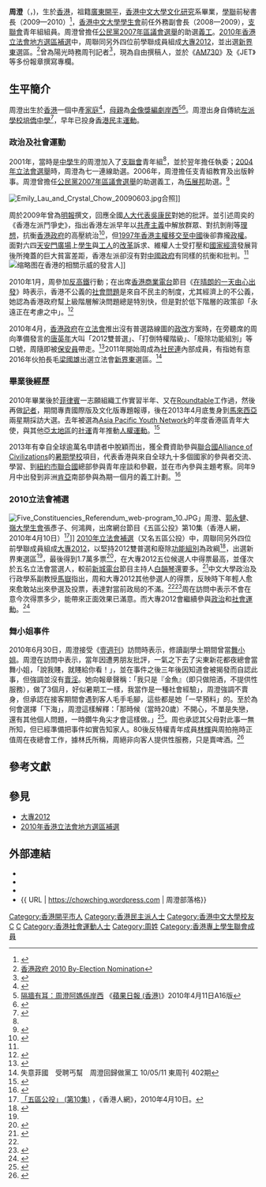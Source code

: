 {{Infobox_Person
|name=周澄
|image=Crystal Chow 20090603.jpg
|image_size=180px
|box_width=220
|occupation=自由投稿[[記者|記者]]<br>D100電台節目《怒漢QK》客席主持<br>《JET》雜誌專欄作家<br>亞太青年網絡青年大使(2012-2013)<br>《[[AM730|AM730]]》專欄作家
|period=
|birthname=
|other_names=
|foreign_names=
|english_names=Crystal Chow
|sex=女
|date of birth={{birth date and age|1986|9|13}}
|place of birth={{BHKG}}
|date_of_death=
|place_of_death=
|nationality={{CNHK}}
|residence=
|languages=[[粤语|廣東話]]
|height=
|weight=
|party=[[大專2012|大專2012]]
|religion=
|spouse=
|relatives= 母：[[岸西|岸西]]<br>丈夫：[[關學津|關學津]]
|educate=[[培僑中學|培僑中學]]<br>[[香港大學專業進修學院|香港大學專業進修學院]]文學副學士 (法律學)<br>[[香港中文大學|香港中文大學]]文學士(文化研究)<br>[[倫敦大學亞非學院|倫敦大學亞非學院]]全球能源與氣候政策碩士
|past=商業1台節目《曾班子收尾的兩年》客席主持<br>陽光時務周刊記者(國際新聞及文化)<br>Focus on the Global South Philippines Office國際合作伙伴<br>香港中文大學學生會前任外務副會長<br>學聯前秘書長<br>深水埗社區協會第16屆行政委員
|work=
|award=
}}
{{Distinguish|周庭}}
'''周澄'''（{{lang-en|'''Crystal Chow'''}}，{{bd|1986年|9月13日||catIdx=Z}})，生於[[香港|香港]]，祖籍[[廣東|廣東]][[开平市|開平]]，[[香港中文大學|香港中文大學]][[文化研究|文化研究]]系畢業，[[香港專上學生聯會|學聯]]前秘書長（2009—2010）<ref>{{Cite web |url=http://news.sina.com.hk/cgi-bin/nw/show.cgi/1090/3/1/1459279/1.html |title=新浪新聞 (香港) - 學聯周澄為「公投」 願出選「戰」社民連 |access-date=2010-05-21 |archive-url=https://web.archive.org/web/20110123225936/http://news.sina.com.hk/cgi-bin/nw/show.cgi/1090/3/1/1459279/1.html |archive-date=2011-01-23 |dead-url=yes }}</ref>，[[香港中文大學學生會|香港中文大學學生會]]前任外務副會長（2008—2009），[[支聯會|支聯會]]青年組組員。周澄曾擔任[[公民黨_(香港)|公民黨]][[2007年區議會選舉|2007年區議會選舉]]的助選[[義工|義工]]。[[2010年香港立法會地方選區補選|2010年香港立法會地方選區補選]]中，周聯同另外四位前學聯成員組成[[大專2012|大專2012]]，並出選[[新界東|新界東]]選區。<ref name="香港政府 2010 By-Election Nomination">[http://news.gov.hk/en/category/administration/100416/html/100416en01002.htm 香港政府 2010 By-Election Nomination]{{dead link|date=2017年12月 |bot=InternetArchiveBot |fix-attempted=yes }}</ref>曾為陽光時務周刊記者<ref>{{Cite web |url=http://hk.apple.nextmedia.com/news/art/20120924/18023617 |title=隔牆有耳：女神變身　周澄採訪集會，香港：蘋果日報，2012年9月24日 |access-date=2012年12月3日 |archive-date=2016年3月4日 |archive-url=https://web.archive.org/web/20160304214505/http://hk.apple.nextmedia.com/news/art/20120924/18023617 |dead-url=no }}</ref>，現為自由撰稿人，並於《[[AM730|AM730]]》及《JET》等多份報章撰寫專欄。

== 生平簡介 ==
周澄出生於[[香港|香港]]一個中產[[家庭|家庭]]<ref name="商業電台訪問在晴朗的一天由心出發">{{Cite web |url=http://www.881903.com/page/zh-tw/audiocolumndetail.aspx?itemid=194546 |title=商業電台訪問在晴朗的一天由心出發 |access-date=2010-05-21 |archive-date=2019-06-05 |archive-url=https://web.archive.org/web/20190605122820/http://www.881903.com/page/zh-tw/audiocolumndetail.aspx?itemid=194546 |dead-url=no }}</ref>，[[母親|母親]]為[[香港電影金像獎|金像獎]][[編劇|編劇]][[岸西|岸西]]<ref>[http://hk.apple.nextmedia.com/template/apple/art_main.php?iss_id=20100411&sec_id=4104&art_id=13916944 隔牆有耳：周澄阿媽係岸西] {{Wayback|url=http://hk.apple.nextmedia.com/template/apple/art_main.php?iss_id=20100411&sec_id=4104&art_id=13916944 |date=20200316021845 }}《[[蘋果日報_(香港)|蘋果日報 (香港)]]》2010年4月11日A16版</ref><ref>{{Cite web |url=http://hk.news.yahoo.com/article/100411/4/hfpy.html |title=Yahoo新聞 |accessdate=2010-05-21 |archive-date=2010-04-15 |archive-url=https://web.archive.org/web/20100415222628/http://hk.news.yahoo.com/article/100411/4/hfpy.html |dead-url=no }}</ref>。周澄出身自傳統[[左派|左派]][[學校|學校]][[培僑中學|培僑中學]]<ref>{{Cite web |url=http://news.sina.com.hk/cgi-bin/nw/show.cgi/1090/3/1/1459279/1.html |title=新浪新聞 |access-date=2010-05-21 |archive-url=https://web.archive.org/web/20110123225936/http://news.sina.com.hk/cgi-bin/nw/show.cgi/1090/3/1/1459279/1.html |archive-date=2011-01-23 |dead-url=yes }}</ref>，早年已投身[[香港民主運動|香港民主運動]]。

===政治及社會運動===
2001年，當時是[[中學生|中學生]]的周澄加入了[[支聯會|支聯會]]青年組<ref name="商業電台訪問在晴朗的一天由心出發"/>，並於翌年擔任執委；[[2004年立法會選舉|2004年立法會選舉]]時，周澄為七一連線助選。2006年，周澄擔任支青組教育及出版幹事。周澄曾擔任[[公民黨_(香港)|公民黨]][[2007年區議會選舉|2007年區議會選舉]]的助選義工，為[[伍展邦|伍展邦]]助選。<ref>{{Cite web |url=http://dailynews.sina.com/bg/chn/chnpolitics/mingpao/20100315/16041267542.html |title=新浪全球新聞 - 學聯周澄為「公投」 願出選「戰」社民連 |access-date=2010-05-21 |archive-date=2016-03-04 |archive-url=https://web.archive.org/web/20160304120256/http://dailynews.sina.com/bg/chn/chnpolitics/mingpao/20100315/16041267542.html |dead-url=no }}</ref>

[[File:Emily_Lau_and_Crystal_Chow_20090603.jpg|thumb]]合照]]

周於2009年曾為[[明報|明報]]撰文，回應全國[[人大代表|人大代表]][[吳康民|吳康民]]對她的批評。並引述周奕的《香港左派鬥爭史》，指出香港左派早年以[[共產主義|共產主義]]中解放群眾、對抗剝削等[[理想|理想]]，抗衡[[香港政府|香港政府]]的高壓統治<ref name="明報2009年7月6日 回應吳康民，兼談「香港左派」的失落">{{Cite web |url=http://hk.news.yahoo.com/article/090705/4/d1ag.html |title=明報2009年7月6日 回應吳康民，兼談「香港左派」的失落 |accessdate=2010年5月21日 |archive-date=2009年7月11日 |archive-url=https://web.archive.org/web/20090711102325/http://hk.news.yahoo.com/article/090705/4/d1ag.html |dead-url=no }}</ref>，但[[香港回歸|1997年香港主權移交至中國]]後卻靠攏[[政權|政權]]。面對六四[[天安門廣場|天安門廣場]]上[[學生|學生]]與[[工人|工人]]的[[改革|改革]]訴求、維權人士受打壓和[[國家|國家]][[經濟|經濟]]發展背後所掩蓋的巨大貧富差距，香港左派卻沒有對[[中國政府|中國政府]]有同樣的抗衡和批判。<ref name="明報2009年7月6日 回應吳康民，兼談「香港左派」的失落"/>
[[File:周澄李旺陽示威.jpg|缩略图]]在香港的相關示威的發言人]]

2010年1月，周參加[[香港高鐵爭議|反高鐵]]行動；在出席[[香港商業電台|香港商業電台]]節目《[[在晴朗的一天由心出發|在晴朗的一天由心出發]]》時表示，香港不公義的[[社會問題|社會問題]]是來自不民主的制度，尤其經濟上的不公義，她認為香港政府幫上級階層解決問題總是特別快，但是對於低下階層的政策卻「永遠正在考慮之中」。<ref>{{Cite web |url=http://www.881903.com/page/zh-tw/audiocolumndetail.aspx?itemid=194546 |title=商業電台訪問- 在晴朗的一天由心出發 |access-date=2010-05-21 |archive-date=2019-06-05 |archive-url=https://web.archive.org/web/20190605122820/http://www.881903.com/page/zh-tw/audiocolumndetail.aspx?itemid=194546 |dead-url=no }}</ref>

2010年4月，[[香港政府|香港政府]]在[[香港立法會|立法會]]推出沒有普選路線圖的[[政改|政改]]方案時，在旁聽席的周向準備發言的[[唐英年|唐英年]]大叫「2012雙普選」、「打倒特權階級」、「廢除功能組別」等口號，周隨即被[[保安員|保安員]]帶走。<ref>{{Cite web |url=http://hk.apple.nextmedia.com/template/apple/art_main.php?iss_id=20100415&sec_id=4104&subsec_id=11866&art_id=13930742 |title=蘋果日報 2010年04月15日: 政府硬上弓　激發市民訴諸行動  |access-date=2010年5月21日 |archive-date=2010年7月15日 |archive-url=https://web.archive.org/web/20100715201337/http://hk.apple.nextmedia.com/template/apple/art_main.php?iss_id=20100415&sec_id=4104&subsec_id=11866&art_id=13930742 |dead-url=no }}</ref>2011年開始周成為[[社民連|社民連]]內部成員，有指她有意2016年伙拍長毛[[梁國雄|梁國雄]]出選立法會[[新界東|新界東]]選區。<ref>失意菲國　受聘丐幫　周澄回歸做黨工 10/05/11 東周刊 402期</ref>

===畢業後經歷===
2010年畢業後於[[菲律賓|菲律賓]]一志願組織工作實習半年、又在[[Roundtable|Roundtable]]工作過，然後再做[[記者|記者]]，期間專責國際版及文化版專題報導，後在2013年4月底隻身到[[馬來西亞|馬來西亞]]兩星期採訪大選。去年被選為[[Asia_Pacific_Youth_Network|Asia Pacific Youth Network]]的年度香港區青年大使，與其他[[亞太地區|亞太地區]]的[[社運|社運]]青年推動[[人權運動|人權運動]]。<ref>{{Cite web |url=http://www.apyouth.net/2012/06/introducing-2012-apyn-youth-ambassadors/ |title=CONGRATULATIONS to all Youth Ambassadors! |access-date=2013-09-16 |archive-date=2020-08-14 |archive-url=https://web.archive.org/web/20200814003923/http://www.apyouth.net/2012/06/introducing-2012-apyn-youth-ambassadors/ |dead-url=no }}</ref>

2013年有幸自全球逾萬名申請者中脫穎而出，獲全費資助參與[[聯合國|聯合國]][[Alliance_of_Civilizations|Alliance of Civilizations]]的[[暑期學校|暑期學校]]項目，代表香港與來自全球九十多個國家的參與者交流、學習、到[[紐約市|紐約市]][[聯合國|聯合國]]總部參與青年座談和參觀，並在市內參與主題考察。同年9月中出發到非洲[[肯亞|肯亞]]南部參與為期一個月的義工計劃。<ref>{{Cite web |url=http://www.unaocefsummerschool.org/participants/ |title=The participants of the UNAOC-EF Summer School 2013 |access-date=2013-09-16 |archive-date=2022-01-21 |archive-url=https://web.archive.org/web/20220121014438/http://unaocefsummerschool.org/participants |dead-url=no }}</ref>

===2010立法會補選===
[[File:Five_Constituencies_Referendum_web-program_10.JPG|thumb]]」周澄、[[郭永健|郭永健]]、[[嶺南大學學生會|嶺大學生會]]張彥子、何鴻興，出席網台節目《五區公投》第10集（香港人網，2010年4月10日）<ref>[http://hkreporter.memehk.com/program.php?channelid=285&program_id=10058&popup=1 「五區公投」 (第10集)] {{Wayback|url=http://hkreporter.memehk.com/program.php?channelid=285&program_id=10058&popup=1 |date=20160304201535 }}，《香港人網》，2010年4月10日。</ref>]]
[[2010年香港立法會地方選區補選|2010年立法會補選]]（又名五區公投）中，周聯同另外四位前學聯成員組成[[大專2012|大專2012]]，以堅持2012雙普選和廢除[[功能組別|功能組別]]為政綱<ref>{{Cite web |url=http://www.elections.gov.hk/legco2010by/pdf/LC5_02.pdf |title=香港政府 2010 By-Election - Introduction to Candidates |accessdate=2010-05-21 |archive-date=2010-06-01 |archive-url=https://web.archive.org/web/20100601204840/http://www.elections.gov.hk/legco2010by/pdf/LC5_02.pdf |dead-url=yes }}</ref>，出選新界東選區<ref name="香港政府 2010 By-Election Nomination"/>，最後得到1.7萬多票<ref>{{Cite web |url=http://www.elections.gov.hk/legco2010by/eng/results_LC5.html |title=Legislative Council - 2010Election Result |accessdate=2010-05-21 |archive-date=2011-08-09 |archive-url=https://web.archive.org/web/20110809171521/http://www.elections.gov.hk/legco2010by/eng/results_LC5.html |dead-url=no }}</ref>，在大專2012五位候選人中得票最高，並僅次於五名立法會當選人，較前[[新城電台|新城電台]]節目主持人[[白韻琴|白韻琴]]還要多。<ref name="頭條日報 -周澄得票多 反映青年敢表態">{{Cite web |url=http://news.hkheadline.com/dailynews/content_hk/2010/05/18/110758.asp |title=頭條日報 -周澄得票多 反映青年敢表態 |accessdate=2010-05-21 |archive-date=2011-05-29 |archive-url=https://web.archive.org/web/20110529140704/http://news.hkheadline.com/dailynews/content_hk/2010/05/18/110758.asp |dead-url=no }}</ref>中文大學政治及行政學系副教授[[馬嶽|馬嶽]]指出，周和大專2012其他參選人的得票，反映時下年輕人愈來愈敢站出來參選及投票，表達對當前政局的不滿。<ref name="頭條日報 -周澄得票多 反映青年敢表態"/><ref>{{Cite web |url=http://www.hkatvnews.com/v3/share_out/_content/2010/05/17/atvnews_139862.html |title=亞洲電視 2010-05-17 周澄取萬多票認為反映政府要正視年青人訴求 |accessdate=2010-05-21 |archive-date=2010-05-21 |archive-url=https://web.archive.org/web/20100521061713/http://www.hkatvnews.com/v3/share_out/_content/2010/05/17/atvnews_139862.html |dead-url=yes }}</ref>周在訪問中表示不會在意今次得票多少，能帶來正面效果已滿意。而大專2012會繼續參與[[政治運動|政治]]和[[社會運動|社會運動]]。<ref>{{Cite web |url=http://stu.hksyu.edu/~shuo/web/2010/05/17/3473 |title=樹仁大學「說在線新聞網」 - 周澄無意加入社民連 |accessdate=2010-05-21 |archive-date=2010-06-05 |archive-url=https://web.archive.org/web/20100605020050/http://stu.hksyu.edu/~shuo/web/2010/05/17/3473 |dead-url=yes }}</ref>

===舞小姐事件===
2010年6月30日，周澄接受《[[壹週刊_(香港)|壹週刊]]》訪問時表示，修讀副學士期間曾當[[舞小姐|舞小姐]]。周澄在訪問中表示，當年因遭男朋友批評，一氣之下去了尖東新花都夜總會當舞小姐，「說我賤，就賤給你看！」，並在事件之後三年後因知道會被揭發而自認此事，但強調並沒有[[賣淫|賣淫]]。她向報章聲稱：「我只是『金魚』（即只做陪酒，不提供性服務），做了3個月，好似暑期工一樣，我當作是一種社會經驗」，周澄強調不賣身，但承認在接客期間會遇到客人毛手毛腳，這些都是她「一早預料」的。至於為何會選擇「下海」，周澄這樣解釋：「那時候（當時20歲）不開心，不單是失戀，還有其他個人問題，一時鑽牛角尖才會這樣做。」<ref>{{cite news |url=http://hk.news.yahoo.com/article/100630/4/ixo9.html |publisher=[[明报|明报]] |title=周澄認曾當舞小姐 否認賣淫 表白後「感久違的快樂」 今遊行料成矚目焦點 |language=zh-hant |deadurl=yes |archiveurl=https://web.archive.org/web/20100703152724/http://hk.news.yahoo.com/article/100630/4/ixo9.html |archivedate=2010-07-03 |accessdate=2010-07-01 }}</ref>。周也承認其父母對此事一無所知，但已經準備把事件如實告知家人。80後反特權青年成員[[林輝|林輝]]與周拍拖時正值周在夜總會工作，據林氏所稱，周絕非向客人提供性服務，只是賣啤酒。<ref>{{cite news |url=http://news.mingpao.com/20100701/gba1h.htm |title=? |date=2010-07-01 |publisher=[[明報|明報]] |language=zh-hant |accessdate=2010-07-01 |archive-date=2020-07-03 |archive-url=https://web.archive.org/web/20200703141646/http://news.mingpao.com/20100701/gba1h.htm |dead-url=no }}</ref>

== 參考文獻 ==
{{reflist|2}}

==參見==
*[[大專2012|大專2012]]
*[[2010年香港立法會地方選區補選|2010年香港立法會地方選區補選]]

==外部連結==
{{Commons category|Crystal Chow}}
*{{facebook|chowccrystal}}
*{{Twitter|crystalchow913}}
*{{Instagram|crystalcc0913}}
*{{ URL | https://chowching.wordpress.com | 周澄部落格}}

[[Category:香港開平市人|Category:香港開平市人]]
[[Category:香港民主派人士|Category:香港民主派人士]]
[[Category:香港中文大學校友|Category:香港中文大學校友]]
[[Category:倫敦大學亞非學院校友|C]]
[[Category:培僑中學校友|C]]
[[Category:香港社會運動人士|Category:香港社會運動人士]]
[[Category:周姓|Category:周姓]]
[[Category:香港專上學生聯會成員|Category:香港專上學生聯會成員]]